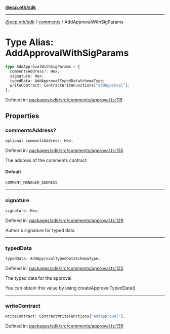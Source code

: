 [**@ecp.eth/sdk**](../../index.mdx)

***

[@ecp.eth/sdk](/sdk-reference/index.mdx) / [comments](/sdk-reference/comments/index.mdx) / AddApprovalWithSigParams

# Type Alias: AddApprovalWithSigParams

```ts
type AddApprovalWithSigParams = {
  commentsAddress?: Hex;
  signature: Hex;
  typedData: AddApprovalTypedDataSchemaType;
  writeContract: ContractWriteFunctions["addApproval"];
};
```

Defined in: [packages/sdk/src/comments/approval.ts:119](https://github.com/ecp-eth/comments-monorepo/blob/main/packages/sdk/src/comments/approval.ts#L119)

## Properties

### commentsAddress?

```ts
optional commentsAddress: Hex;
```

Defined in: [packages/sdk/src/comments/approval.ts:135](https://github.com/ecp-eth/comments-monorepo/blob/main/packages/sdk/src/comments/approval.ts#L135)

The address of the comments contract

#### Default

```ts
COMMENT_MANAGER_ADDRESS
```

***

### signature

```ts
signature: Hex;
```

Defined in: [packages/sdk/src/comments/approval.ts:129](https://github.com/ecp-eth/comments-monorepo/blob/main/packages/sdk/src/comments/approval.ts#L129)

Author's signature for typed data

***

### typedData

```ts
typedData: AddApprovalTypedDataSchemaType;
```

Defined in: [packages/sdk/src/comments/approval.ts:125](https://github.com/ecp-eth/comments-monorepo/blob/main/packages/sdk/src/comments/approval.ts#L125)

The typed data for the approval

You can obtain this value by using createApprovalTypedData()

***

### writeContract

```ts
writeContract: ContractWriteFunctions["addApproval"];
```

Defined in: [packages/sdk/src/comments/approval.ts:136](https://github.com/ecp-eth/comments-monorepo/blob/main/packages/sdk/src/comments/approval.ts#L136)
